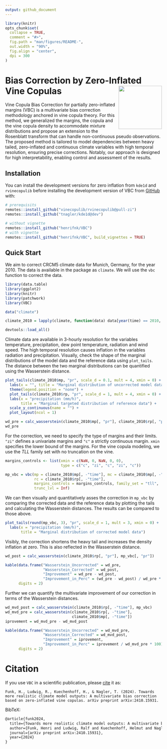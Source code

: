 ```yaml
---
output: github_document
---
```


<!-- README.md is generated from README.Rmd. Please edit that file -->


```r
library(knitr)
opts_chunk$set(
  collapse = TRUE,
  comment = "#>",
  fig.path = "man/figures/README-",
  out.width = "90%",
  fig.align = "center",
  dpi = 300
)
```

# Bias Correction by Zero-Inflated Vine Copulas <img src="man/figures/logo.svg" align="right" height="139" alt="" />

<!-- badges: start -->
<!-- badges: end -->

Vine Copula Bias Correction for partially zero-inflated margins (VBC) is a  multivariate bias correction methodology anchored in vine copula theory. For this method, we generalized the margins, the copula and the vine copula density to accommodate mixture distributions and propose an extension to the Rosenblatt transform that can handle non-continuous pseudo observations. The proposed method is tailored to model dependencies between heavy tailed, zero-inflated and continuous climate variables with high temporal resolution, ensuring precise corrections. Notably, our approach is designed for high interpretability, enabling control and assessment of the results. 

## Installation

You can install the development versions for zero inflation from `kde1d` and `rvinecopulib` before installing the development version of VBC from [GitHub](https://github.com/) with:

``` r
# prerequisits
remotes::install_github("vinecopulib/rvinecopulib@pull-zi")
remotes::install_github("tnagler/kde1d@dev")

# without vignette
remotes::install_github("henrifnk/VBC")
# with vignette
remotes::install_github("henrifnk/VBC", build_vignettes = TRUE)
```

## Quick Start

We aim to correct CRCM5 climate data for Munich, Germany, for the year 2010.
The data is available in the package as `climate`.
We will use the `vbc` function to correct the data. 


```r
library(data.table)
library(ggplot2)
library(knitr)
library(patchwork)
library(VBC)

data("climate")

climate_2010 = lapply(climate, function(data) data[year(time) == 2010, ])
```

```r
devtools::load_all()
```


Climate data are available in 3-hourly resolution for the variables temperature, precipitation, dew point temperature, radiation and wind speed.
The high temporal resolution causes inflation in the variables radiation and precipitation. 
Visually, check the shape of the marginal distributions of the model data and the reference data using `plot_tails`.
The distance between the two marginal distributions can be quantified using the Wasserstein distance. 

```r
plot_tails(climate_2010$mp, "pr", scale_d = 0.1, mult = 4, xmin = 0) +
  labs(x = "", title = "Marginal distribution of uncorrected model data") +
  theme(legend.position = "none") +
  plot_tails(climate_2010$rp, "pr", scale_d = 1, mult = 4, xmin = 0) +
  labs(x = "precipitation (mm/h)",  
       title = "Marginal targeted distribution of reference data") +
  scale_y_continuous(name = "") +
  plot_layout(ncol = 1) 

wd_pre = calc_wasserstein(climate_2010$mp[, "pr"], climate_2010$rp[, "pr"])
wd_pre
```

For the correction, we need to specify the type of margins and their limits.
`"zi"` defines a univariate margins and `"c"` a strictly continuous margin.
`xmin` specifies the lower bound of the margins.
For the vine copula modeling, we use the *TLL* family set with no truncation
on the vine.

```r
margins_controls <- list(xmin = c(NaN, 0, NaN, 0, 0),
                         type = c("c", "zi", "c", "zi", "c"))

mp_vbc = vbc(mp = climate_2010$mp[, -"time"], mc = climate_2010$mp[, -"time"],
             rc = climate_2010$rp[, -"time"],
             margins_controls = margins_controls, family_set = "tll",
             trunc_lvl = Inf)    
```

We can then visually and quantitatively asses the correction in `mp_vbc` by
comparing the corrected data and the reference data by plotting the tails and
calculating the Wasserstein distances.
The results can be compared to those above.


```r
plot_tails(round(mp_vbc, 3), "pr", scale_d = 1, mult = 3, xmin = 0) +
  labs(x = "precipitation (mm/h)",
       title = "Marginal distribution of corrected model data")
```

Visibly, the correction shortens the heavy tail and increases the density inflation at zero.
This is also reflected in the Wasserstein distance.

```r
wd_post = calc_wasserstein(climate_2010$rp[, "pr"], mp_vbc[, "pr"])

kable(data.frame("Wasserstein_Uncorrected" = wd_pre,
                 "Wasserstein_Corrected" = wd_post,
                 "Improvement" = wd_pre - wd_post,
                 "Improvement_in_Perc" = (wd_pre - wd_post) / wd_pre * 100),
      digits = 2)
```

Further we can quantify the multivariate improvement of our correction in 
terms of the Wasserstein distances.

```r
wd_mvd_post = calc_wasserstein(climate_2010$rp[, -"time"], mp_vbc)
wd_mvd_pre = calc_wasserstein(climate_2010$rp[, -"time"],
                              climate_2010$mp[, -"time"])
iprovement = wd_mvd_pre - wd_mvd_post

kable(data.frame("Wasserstein_Uncorrected" = wd_mvd_pre,
                 "Wasserstein_Corrected" = wd_mvd_post,
                 "Improvement" = iprovement,
                 "Improvement_in_Perc" = iprovement / wd_mvd_pre * 100),
      digits = 2)

```

# Citation

If you use `VBC` in a scientific publication, please
[cite](https://arxiv.org/abs/2410.15931) it as:

    Funk, H., Ludwig, R., Kuechenhoff, H., & Nagler, T. (2024). Towards more realistic climate model outputs: A multivariate bias correction based on zero-inflated vine copulas. arXiv preprint arXiv:2410.15931.

BibTeX:

``` tex
@article{funk2024,
  title={Towards more realistic climate model outputs: A multivariate bias correction based on zero-inflated vine copulas},
  author={Funk, Henri and Ludwig, Ralf and Kuechenhoff, Helmut and Nagler, Thomas},
  journal={arXiv preprint arXiv:2410.15931},
  year={2024}
}
```
